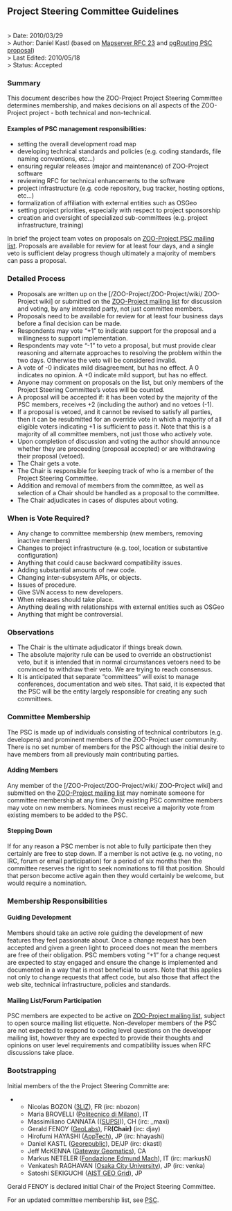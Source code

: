 
== Project Steering Committee Guidelines ==

<br>
> Date: 2010/03/29<br>
> Author: Daniel Kastl (based on [http://mapserver.org/development/rfc/ms-rfc-23 Mapserver RFC 23] and [http://pgrouting.postlbs.org/wiki/PSC pgRouting PSC proposal])<br>
> Last Edited: 2010/05/18<br>
> Status: Accepted
<br>

=== Summary ===

This document describes how the ZOO-Project Project Steering Committee determines membership, and makes decisions on all aspects of the ZOO-Project project - both technical and non-technical.

==== Examples of PSC management responsibilities: ====

*setting the overall development road map
*developing technical standards and policies (e.g. coding standards, file naming conventions, etc...)
*ensuring regular releases (major and maintenance) of ZOO-Project software
*reviewing RFC for technical enhancements to the software
*project infrastructure (e.g. code repository, bug tracker, hosting options, etc...)
*formalization of affiliation with external entities such as OSGeo
*setting project priorities, especially with respect to project sponsorship
*creation and oversight of specialized sub-committees (e.g. project infrastructure, training)

In brief the project team votes on proposals on [http://lists.osgeo.org/cgi-bin/mailman/listinfo/zoo-psc ZOO-Project PSC mailing list]. Proposals are available for review for at least four days, and a single veto is sufficient delay progress though ultimately a majority of members can pass a proposal.

=== Detailed Process ===

*Proposals are written up on the [/ZOO-Project/ZOO-Project/wiki/ ZOO-Project wiki] or submitted on the  [http://gisws.media.osaka-cu.ac.jp/mailman/listinfo/zoo-discuss ZOO-Project mailing list] for discussion and voting, by any interested party, not just committee members.
*Proposals need to be available for review for at least four business days before a final decision can be made.
*Respondents may vote “+1” to indicate support for the proposal and a willingness to support implementation.
*Respondents may vote “-1” to veto a proposal, but must provide clear reasoning and alternate approaches to resolving the problem within the two  days. Otherwise the veto will be considered invalid.
*A vote of -0 indicates mild disagreement, but has no effect. A 0 indicates no opinion. A +0 indicate mild support, but has no effect.
*Anyone may comment on proposals on the list, but only members of the Project Steering Committee’s votes will be counted.
*A proposal will be accepted if: it has been voted by the majority of the PSC members, receives +2 (including the author) and no vetoes (-1).
*If a proposal is vetoed, and it cannot be revised to satisfy all parties, then it can be resubmitted for an override vote in which a majority of all eligible voters indicating +1 is sufficient to pass it. Note that this is a majority of all committee members, not just those who actively vote.
*Upon completion of discussion and voting the author should announce whether they are proceeding (proposal accepted) or are withdrawing their proposal (vetoed).
*The Chair gets a vote.
*The Chair is responsible for keeping track of who is a member of the Project Steering Committee.
*Addition and removal of members from the committee, as well as selection of a Chair should be handled as a proposal to the committee.
*The Chair adjudicates in cases of disputes about voting.

=== When is Vote Required? ===

*Any change to committee membership (new members, removing inactive members)
*Changes to project infrastructure (e.g. tool, location or substantive configuration)
*Anything that could cause backward compatibility issues.
*Adding substantial amounts of new code.
*Changing inter-subsystem APIs, or objects.
*Issues of procedure.
*Give SVN access to new developers.
*When releases should take place.
*Anything dealing with relationships with external entities such as OSGeo
*Anything that might be controversial.

=== Observations ===

*The Chair is the ultimate adjudicator if things break down.
*The absolute majority rule can be used to override an obstructionist veto, but it is intended that in normal circumstances vetoers need to be convinced to withdraw their veto. We are trying to reach consensus.
*It is anticipated that separate “committees” will exist to manage conferences, documentation and web sites. That said, it is expected that the PSC will be the entity largely responsible for creating any such committees.

=== Committee Membership ===

The PSC is made up of individuals consisting of technical contributors (e.g. developers) and prominent members of the  ZOO-Project user community. There is no set number of members for the PSC although the initial desire to have members from all previously main contributing parties.

==== Adding Members ====

Any member of the [/ZOO-Project/ZOO-Project/wiki/ ZOO-Project wiki] and submitted on the  [http://gisws.media.osaka-cu.ac.jp/mailman/listinfo/zoo-discuss ZOO-Project mailing list] may nominate someone for committee membership at any time. Only existing PSC committee members may vote on new members. Nominees must receive a majority vote from existing members to be added to the PSC.

==== Stepping Down ====

If for any reason a PSC member is not able to fully participate then they certainly are free to step down. If a member is not active (e.g. no voting, no IRC, forum or email participation) for a period of six months then the committee reserves the right to seek nominations to fill that position. Should that person become active again then they would certainly be welcome, but would require a nomination.

=== Membership Responsibilities ===

==== Guiding Development ====

Members should take an active role guiding the development of new features they feel passionate about. Once a change request has been accepted and given a green light to proceed does not mean the members are free of their obligation. PSC members voting “+1” for a change request are expected to stay engaged and ensure the change is implemented and documented in a way that is most beneficial to users. Note that this applies not only to change requests that affect code, but also those that affect the web site, technical infrastructure, policies and standards.

==== Mailing List/Forum Participation ====

PSC members are expected to be active on [http://gisws.media.osaka-cu.ac.jp/mailman/listinfo/zoo-discuss ZOO-Project mailing list], subject to open source mailing list etiquette. Non-developer members of the PSC are not expected to respond to coding level questions on the developer mailing list, however they are expected to provide their thoughts and opinions on user level requirements and compatibility issues when RFC discussions take place.

=== Bootstrapping ===

Initial members of the the Project Steering Committe are:

***Nicolas BOZON ([http://www.3liz.com 3LIZ]), FR  (irc: nbozon)
***Maria BROVELLI ([http://www.polimi.it// Politecnico di Milano]), IT
***Massimiliano CANNATA (([http://www.ist.supsi.ch/ SUPSI])), CH  (irc: _maxi)
***Gerald FENOY ([http://www.geolabs.fr/ GeoLabs]), FR''' (Chair)'''  (irc: djay)
***Hirofumi HAYASHI ([http://www.apptec.co.jp/ AppTech]), JP (irc: hhayashi)
***Daniel KASTL ([http://georepublic.de Georepublic]), DE/JP (irc: dkastl)
***Jeff McKENNA ([http://www.gatewaygeomatics.com/ Gateway Geomatics]), CA
***Markus NETELER ([http://gis.fem-environment.eu/ Fondazione Edmund Mach]), IT (irc: markusN)
***Venkatesh RAGHAVAN ([http://www.osaka-cu.ac.jp/index-e.html Osaka City University]), JP  (irc: venka)
***Satoshi SEKIGUCHI ([http://www.aist.go.jp/index_en.html AIST GEO Grid]), JP

Gerald FENOY is declared initial Chair of the Project Steering Committee.

For an updated committee membership list, see [[PSC]]. 




